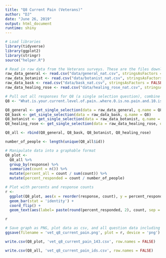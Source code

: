 ```yaml
---
title: "Q8 Current Pain (Veterans)"
author: "DJ"
date: "June 26, 2019"
output: html_document
runtime: shiny
---
```


```r
# Load libraries
library(tidyverse)
library(ggplot2)
library(stringr)
source("helper.R")
```

```r
# Read in raw data from the Veterans surveys. These are the files downloaded from survey monkey saved as a .csv
raw_data_general <- read.csv("data/general_nat.csv", stringsAsFactors = FALSE)
raw_data_botanist <- read.csv("data/botanist_nat.csv", stringsAsFactors = FALSE)
raw_data_bask <- read.csv("data/bask_nat.csv", stringsAsFactors = FALSE)
raw_data_healing_rose <- read.csv("data/healing_rose_nat.csv", stringsAsFactors = FALSE)
```

```r
# Pull out all responses for Q8 (a single selection question), combine and determine 'question n'
Q8 <- "What.is.your.current.level.of.pain..where.0.is.no.pain.and.10.is.the.worst.pain.imaginable..what.is.your.current.level.of.pain."

Q8_general <- get_single_selection(data = raw_data_general, q.name = Q8)
Q8_bask <- get_single_selection(data = raw_data_bask, q.name = Q8)
Q8_botanist <- get_single_selection(data = raw_data_botanist, q.name = Q8)
Q8_healing_rose <- get_single_selection(data = raw_data_healing_rose, q.name = Q8)

Q8_all <- rbind(Q8_general, Q8_bask, Q8_botanist, Q8_healing_rose)

number_of_people <- length(unique(Q8_all$id))
```

```r
# Manipulate data into a graphable format
Q8_plot <- 
  Q8_all %>%
  group_by(response) %>%
  summarize(count = n()) %>%
  mutate(percent_all = count / sum(count)) %>%
  mutate(percent_responded = count / number_of_people)
```

```r
# Plot with percents and response counts
r <- 
  ggplot(Q8_plot, aes(x = reorder(response, count), y = percent_responded)) +
  geom_bar(stat = 'identity') +
  coord_flip() +
  geom_text(aes(label= paste(round(percent_responded, 2), count, sep = "***")))

r
```

```r
# Save graph as PNG, plot data as csv, and all question data including response IDs as csv (save question n and N at end of plot file as "_x.x")
ggsave(filename = 'vet_q8_current_pain.png', plot = r, device = 'png')

write.csv(Q8_plot, 'vet_q8_current_pain_143.csv', row.names = FALSE)

write.csv(Q8_all, 'vet_q8_current_pain_ids.csv', row.names = FALSE)
```